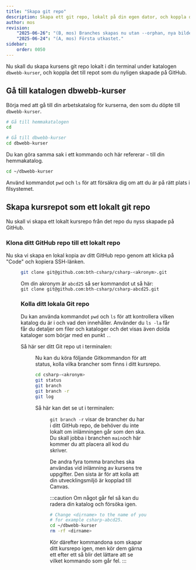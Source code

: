 ```yaml
---
title: "Skapa git repo" 
description: Skapa ett git repo, lokalt på din egen dator, och koppla det till platsen på GitHub.
author: mos
revision:
    "2025-06-26": "(B, mos) Branches skapas nu utan --orphan, nya bilder."
    "2025-06-24": "(A, mos) Första utkastet."
sidebar:
    order: 0050
---
```



Nu skall du skapa kursens git repo lokalt i din terminal under katalogen `dbwebb-kurser`, och koppla det till repot som du nyligen skapade på GitHub.

## Gå till katalogen dbwebb-kurser

Börja med att gå till din arbetskatalog för kurserna, den som du döpte till `dbwebb-kurser`.

```bash title="Gå till katalogen dbwebb-kurser"
# Gå till hemmakatalogen
cd

# Gå till dbwebb-kurser
cd dbwebb-kurser
```

Du kan göra samma sak i ett kommando och här refererar `~` till din hemmakatalog.

```bash title="Gå till katalogen dbwebb-kurser, i ett kommando"
cd ~/dbwebb-kurser
```

Använd kommandot `pwd` och `ls` för att försäkra dig om att du är på rätt plats i filsystemet.


## Skapa kursrepot som ett lokalt git repo

Nu skall vi skapa ett lokalt kursrepo från det repo du nyss skapade på GitHub.


### Klona ditt GitHub repo till ett lokalt repo

Nu ska vi skapa en lokal kopia av ditt GitHub repo genom att klicka på "Code" och kopiera SSH-länken.


<Figure 
    src={ghnew3}
    caption="Klona ditt repot på GitHub."
/>

```bash title="Kommandon för att klona ditt kursrepo"
git clone git@github.com:bth-csharp/csharp-<akronym>.git
```

Om din akronym är `abcd25` så ser kommandot ut så här:  
`git clone git@github.com:bth-csharp/csharp-abcd25.git` 


### Kolla ditt lokala Git repo

Du kan använda kommandot `pwd` och `ls` för att kontrollera vilken katalog du är i och vad den innehåller. Använder du `ls -la` får får du detaljer om filer och kataloger och det visas även dolda kataloger som börjar med en punkt `.`.

Så här ser ditt Git repo ut i terminalen:


<Figure 
    src={repo_terminal}
    caption="Ditt lokala Git repo i terminalen."
/>


Nu kan du köra följande Gitkommandon för att status, kolla vilka brancher som finns i ditt kursrepo.

```bash title="Gitkommandon för att kolla i ditt lokala kursrepo"
cd csharp-<akronym>
git status
git branch
git branch -r
git log
```

Så här kan det se ut i terminalen:


<Figure 
    src={repo_git}
    caption="Gitkommandot i ditt lokala Git repo i terminalen."
/>


`git branch -r` visar de brancher du har i ditt GitHub repo, de behöver du inte lokalt om inlämningen går som den ska.
Du skall jobba i branchen `main`och här kommer du att placera all kod du skriver.

De andra fyra tomma branches ska användas vid inlämning av kursens tre uppgifter. Den sista är för att kolla att din utvecklingsmiljö är kopplad till Canvas.


:::caution
Om något går fel så kan du radera din katalog och försöka igen.

```bash title="Så här raderar du ditt skapade repo om du vill börja om från början."
# Change <dirname> to the name of your course repository name,
# for example csharp-abcd25.
cd ~/dbwebb-kurser
rm -rf <dirname>
```

Kör därefter kommandona som skapar ditt kursrepo igen, men kör dem gärna ett efter ett så blir det lättare att se vilket kommando som går fel.
:::
